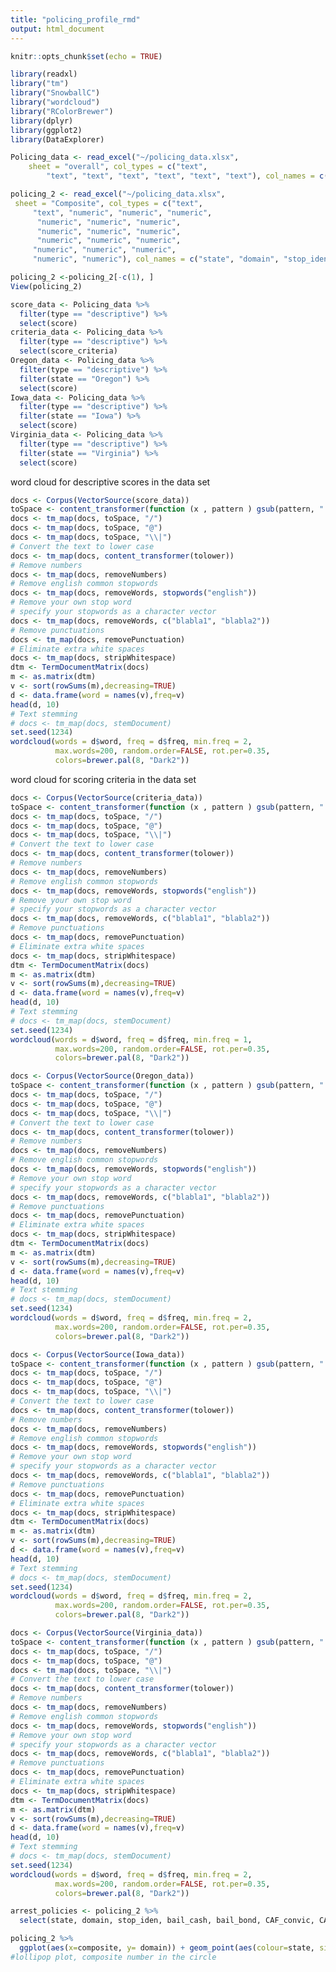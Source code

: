 ```yaml
---
title: "policing_profile_rmd"
output: html_document
---
```



```r
knitr::opts_chunk$set(echo = TRUE)
```

```r
library(readxl)
library("tm")
library("SnowballC")
library("wordcloud")
library("RColorBrewer")
library(dplyr)
library(ggplot2)
library(DataExplorer)
```


```r
Policing_data <- read_excel("~/policing_data.xlsx", 
    sheet = "overall", col_types = c("text", 
        "text", "text", "text", "text", "text", "text"), col_names = c("score_criteria", "sub_domain", "state", "details", "score", "type", "link"))

policing_2 <- read_excel("~/policing_data.xlsx", 
 sheet = "Composite", col_types = c("text", 
     "text", "numeric", "numeric", "numeric", 
      "numeric", "numeric", "numeric", 
      "numeric", "numeric", "numeric", 
      "numeric", "numeric", "numeric", 
     "numeric", "numeric", "numeric", 
     "numeric", "numeric"), col_names = c("state", "domain", "stop_iden", "bail_cash", "bail_bond", "CAF_convic", "CAF_burden", "ban_box", "health_care", "pre_natal", "abortion", "learning", "body_cams", "dem", "custodial_sexual_mis", "private_prisons", "death_penalty", "juv_age", "composite" ))

policing_2 <-policing_2[-c(1), ]
View(policing_2)     

score_data <- Policing_data %>%
  filter(type == "descriptive") %>%
  select(score)
criteria_data <- Policing_data %>%
  filter(type == "descriptive") %>%
  select(score_criteria)
Oregon_data <- Policing_data %>%
  filter(type == "descriptive") %>%
  filter(state == "Oregon") %>%
  select(score)
Iowa_data <- Policing_data %>%
  filter(type == "descriptive") %>%
  filter(state == "Iowa") %>%
  select(score)
Virginia_data <- Policing_data %>%
  filter(type == "descriptive") %>%
  filter(state == "Virginia") %>%
  select(score)
```

word cloud for descriptive scores in the data set
```r
docs <- Corpus(VectorSource(score_data))
toSpace <- content_transformer(function (x , pattern ) gsub(pattern, " ", x))
docs <- tm_map(docs, toSpace, "/")
docs <- tm_map(docs, toSpace, "@")
docs <- tm_map(docs, toSpace, "\\|")
# Convert the text to lower case
docs <- tm_map(docs, content_transformer(tolower))
# Remove numbers
docs <- tm_map(docs, removeNumbers)
# Remove english common stopwords
docs <- tm_map(docs, removeWords, stopwords("english"))
# Remove your own stop word
# specify your stopwords as a character vector
docs <- tm_map(docs, removeWords, c("blabla1", "blabla2")) 
# Remove punctuations
docs <- tm_map(docs, removePunctuation)
# Eliminate extra white spaces
docs <- tm_map(docs, stripWhitespace)
dtm <- TermDocumentMatrix(docs)
m <- as.matrix(dtm)
v <- sort(rowSums(m),decreasing=TRUE)
d <- data.frame(word = names(v),freq=v)
head(d, 10)
# Text stemming
# docs <- tm_map(docs, stemDocument)
set.seed(1234)
wordcloud(words = d$word, freq = d$freq, min.freq = 2,
          max.words=200, random.order=FALSE, rot.per=0.35, 
          colors=brewer.pal(8, "Dark2"))
```

word cloud for scoring criteria in the data set
```r
docs <- Corpus(VectorSource(criteria_data))
toSpace <- content_transformer(function (x , pattern ) gsub(pattern, " ", x))
docs <- tm_map(docs, toSpace, "/")
docs <- tm_map(docs, toSpace, "@")
docs <- tm_map(docs, toSpace, "\\|")
# Convert the text to lower case
docs <- tm_map(docs, content_transformer(tolower))
# Remove numbers
docs <- tm_map(docs, removeNumbers)
# Remove english common stopwords
docs <- tm_map(docs, removeWords, stopwords("english"))
# Remove your own stop word
# specify your stopwords as a character vector
docs <- tm_map(docs, removeWords, c("blabla1", "blabla2")) 
# Remove punctuations
docs <- tm_map(docs, removePunctuation)
# Eliminate extra white spaces
docs <- tm_map(docs, stripWhitespace)
dtm <- TermDocumentMatrix(docs)
m <- as.matrix(dtm)
v <- sort(rowSums(m),decreasing=TRUE)
d <- data.frame(word = names(v),freq=v)
head(d, 10)
# Text stemming
# docs <- tm_map(docs, stemDocument)
set.seed(1234)
wordcloud(words = d$word, freq = d$freq, min.freq = 1,
          max.words=200, random.order=FALSE, rot.per=0.35, 
          colors=brewer.pal(8, "Dark2"))
```

```r
docs <- Corpus(VectorSource(Oregon_data))
toSpace <- content_transformer(function (x , pattern ) gsub(pattern, " ", x))
docs <- tm_map(docs, toSpace, "/")
docs <- tm_map(docs, toSpace, "@")
docs <- tm_map(docs, toSpace, "\\|")
# Convert the text to lower case
docs <- tm_map(docs, content_transformer(tolower))
# Remove numbers
docs <- tm_map(docs, removeNumbers)
# Remove english common stopwords
docs <- tm_map(docs, removeWords, stopwords("english"))
# Remove your own stop word
# specify your stopwords as a character vector
docs <- tm_map(docs, removeWords, c("blabla1", "blabla2")) 
# Remove punctuations
docs <- tm_map(docs, removePunctuation)
# Eliminate extra white spaces
docs <- tm_map(docs, stripWhitespace)
dtm <- TermDocumentMatrix(docs)
m <- as.matrix(dtm)
v <- sort(rowSums(m),decreasing=TRUE)
d <- data.frame(word = names(v),freq=v)
head(d, 10)
# Text stemming
# docs <- tm_map(docs, stemDocument)
set.seed(1234)
wordcloud(words = d$word, freq = d$freq, min.freq = 2,
          max.words=200, random.order=FALSE, rot.per=0.35, 
          colors=brewer.pal(8, "Dark2"))
```
```r
docs <- Corpus(VectorSource(Iowa_data))
toSpace <- content_transformer(function (x , pattern ) gsub(pattern, " ", x))
docs <- tm_map(docs, toSpace, "/")
docs <- tm_map(docs, toSpace, "@")
docs <- tm_map(docs, toSpace, "\\|")
# Convert the text to lower case
docs <- tm_map(docs, content_transformer(tolower))
# Remove numbers
docs <- tm_map(docs, removeNumbers)
# Remove english common stopwords
docs <- tm_map(docs, removeWords, stopwords("english"))
# Remove your own stop word
# specify your stopwords as a character vector
docs <- tm_map(docs, removeWords, c("blabla1", "blabla2")) 
# Remove punctuations
docs <- tm_map(docs, removePunctuation)
# Eliminate extra white spaces
docs <- tm_map(docs, stripWhitespace)
dtm <- TermDocumentMatrix(docs)
m <- as.matrix(dtm)
v <- sort(rowSums(m),decreasing=TRUE)
d <- data.frame(word = names(v),freq=v)
head(d, 10)
# Text stemming
# docs <- tm_map(docs, stemDocument)
set.seed(1234)
wordcloud(words = d$word, freq = d$freq, min.freq = 2,
          max.words=200, random.order=FALSE, rot.per=0.35, 
          colors=brewer.pal(8, "Dark2"))
```
```r
docs <- Corpus(VectorSource(Virginia_data))
toSpace <- content_transformer(function (x , pattern ) gsub(pattern, " ", x))
docs <- tm_map(docs, toSpace, "/")
docs <- tm_map(docs, toSpace, "@")
docs <- tm_map(docs, toSpace, "\\|")
# Convert the text to lower case
docs <- tm_map(docs, content_transformer(tolower))
# Remove numbers
docs <- tm_map(docs, removeNumbers)
# Remove english common stopwords
docs <- tm_map(docs, removeWords, stopwords("english"))
# Remove your own stop word
# specify your stopwords as a character vector
docs <- tm_map(docs, removeWords, c("blabla1", "blabla2")) 
# Remove punctuations
docs <- tm_map(docs, removePunctuation)
# Eliminate extra white spaces
docs <- tm_map(docs, stripWhitespace)
dtm <- TermDocumentMatrix(docs)
m <- as.matrix(dtm)
v <- sort(rowSums(m),decreasing=TRUE)
d <- data.frame(word = names(v),freq=v)
head(d, 10)
# Text stemming
# docs <- tm_map(docs, stemDocument)
set.seed(1234)
wordcloud(words = d$word, freq = d$freq, min.freq = 2,
          max.words=200, random.order=FALSE, rot.per=0.35, 
          colors=brewer.pal(8, "Dark2"))
```


```r
arrest_policies <- policing_2 %>%
  select(state, domain, stop_iden, bail_cash, bail_bond, CAF_convic, CAF_burden, composite)

policing_2 %>%
  ggplot(aes(x=composite, y= domain)) + geom_point(aes(colour=state, size = composite)) 
#lollipop plot, composite number in the circle 
```
